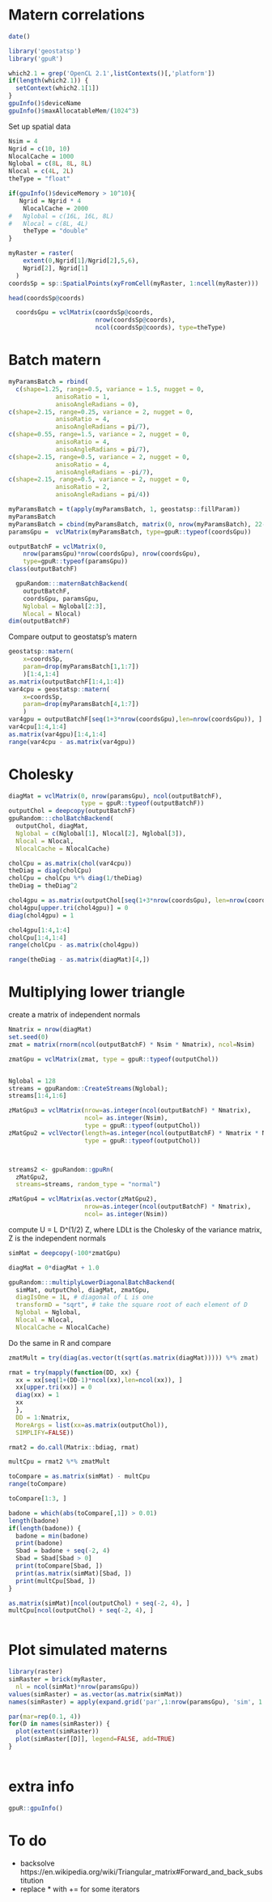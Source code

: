 <!--
%\VignetteEngine{knitr::knitr}
%\VignetteIndexEntry{Matern correlations}
-->


# Matern correlations

```r
date()
```


```r
library('geostatsp')
library('gpuR')

```


```r
which2.1 = grep('OpenCL 2.1',listContexts()[,'platform'])
if(length(which2.1)) {
  setContext(which2.1[1])
}
gpuInfo()$deviceName
gpuInfo()$maxAllocatableMem/(1024^3)
```

Set up spatial data

```r

Nsim = 4
Ngrid = c(10, 10)
NlocalCache = 1000
Nglobal = c(8L, 8L, 8L)
Nlocal = c(4L, 2L)
theType = "float"

if(gpuInfo()$deviceMemory > 10^10){
   Ngrid = Ngrid * 4
    NlocalCache = 2000
#   Nglobal = c(16L, 16L, 8L)
#   Nlocal = c(8L, 4L)
    theType = "double"
}

myRaster = raster(
    extent(0,Ngrid[1]/Ngrid[2],5,6),
    Ngrid[2], Ngrid[1]
  )
coordsSp = sp::SpatialPoints(xyFromCell(myRaster, 1:ncell(myRaster)))

head(coordsSp@coords)

  coordsGpu = vclMatrix(coordsSp@coords, 
                        nrow(coordsSp@coords), 
                        ncol(coordsSp@coords), type=theType)
```



# Batch matern

```r
myParamsBatch = rbind(
  c(shape=1.25, range=0.5, variance = 1.5, nugget = 0, 
             anisoRatio = 1, 
             anisoAngleRadians = 0), 
c(shape=2.15, range=0.25, variance = 2, nugget = 0, 
             anisoRatio = 4, 
             anisoAngleRadians = pi/7),
c(shape=0.55, range=1.5, variance = 2, nugget = 0, 
             anisoRatio = 4, 
             anisoAngleRadians = pi/7),
c(shape=2.15, range=0.5, variance = 2, nugget = 0, 
             anisoRatio = 4, 
             anisoAngleRadians = -pi/7),
c(shape=2.15, range=0.5, variance = 2, nugget = 0, 
             anisoRatio = 2, 
             anisoAngleRadians = pi/4))

myParamsBatch = t(apply(myParamsBatch, 1, geostatsp::fillParam))
myParamsBatch
myParamsBatch = cbind(myParamsBatch, matrix(0, nrow(myParamsBatch), 22-ncol(myParamsBatch)))
paramsGpu =  vclMatrix(myParamsBatch, type=gpuR::typeof(coordsGpu))

outputBatchF = vclMatrix(0, 
    nrow(paramsGpu)*nrow(coordsGpu), nrow(coordsGpu),
    type=gpuR::typeof(paramsGpu))
class(outputBatchF)
```


```r
  gpuRandom:::maternBatchBackend(
    outputBatchF,
    coordsGpu, paramsGpu,  
    Nglobal = Nglobal[2:3], 
    Nlocal = Nlocal)
dim(outputBatchF)
```


Compare output to geostatsp's matern

```r

geostatsp::matern(
    x=coordsSp,
    param=drop(myParamsBatch[1,1:7])
    )[1:4,1:4]
as.matrix(outputBatchF[1:4,1:4])
var4cpu = geostatsp::matern(
    x=coordsSp,
    param=drop(myParamsBatch[4,1:7])
    )
var4gpu = outputBatchF[seq(1+3*nrow(coordsGpu),len=nrow(coordsGpu)), ]
var4cpu[1:4,1:4]
as.matrix(var4gpu)[1:4,1:4]
range(var4cpu - as.matrix(var4gpu))
```

# Cholesky


```r
diagMat = vclMatrix(0, nrow(paramsGpu), ncol(outputBatchF), 
                    type = gpuR::typeof(outputBatchF))
outputChol = deepcopy(outputBatchF)
gpuRandom:::cholBatchBackend(
  outputChol, diagMat, 
  Nglobal = c(Nglobal[1], Nlocal[2], Nglobal[3]),
  Nlocal = Nlocal,
  NlocalCache = NlocalCache)
```

```r
cholCpu = as.matrix(chol(var4cpu))
theDiag = diag(cholCpu)
cholCpu = cholCpu %*% diag(1/theDiag)
theDiag = theDiag^2

chol4gpu = as.matrix(outputChol[seq(1+3*nrow(coordsGpu), len=nrow(coordsGpu)),])
chol4gpu[upper.tri(chol4gpu)] = 0
diag(chol4gpu) = 1

chol4gpu[1:4,1:4]
cholCpu[1:4,1:4]
range(cholCpu - as.matrix(chol4gpu))

range(theDiag - as.matrix(diagMat)[4,])
```

# Multiplying lower triangle


create a matrix of independent normals

```r
Nmatrix = nrow(diagMat)
set.seed(0)
zmat = matrix(rnorm(ncol(outputBatchF) * Nsim * Nmatrix), ncol=Nsim)

zmatGpu = vclMatrix(zmat, type = gpuR::typeof(outputChol))


Nglobal = 128
streams = gpuRandom::CreateStreams(Nglobal);
streams[1:4,1:6]

zMatGpu3 = vclMatrix(nrow=as.integer(ncol(outputBatchF) * Nmatrix),
                     ncol= as.integer(Nsim), 
                     type = gpuR::typeof(outputChol))
zMatGpu2 = vclVector(length=as.integer(ncol(outputBatchF) * Nmatrix * Nsim), 
                     type = gpuR::typeof(outputChol))



streams2 <- gpuRandom::gpuRn(
  zMatGpu2, 
  streams=streams, random_type = "normal")

zMatGpu4 = vclMatrix(as.vector(zMatGpu2), 
                     nrow=as.integer(ncol(outputBatchF) * Nmatrix),
                     ncol= as.integer(Nsim))
```

compute U = L D^(1/2) Z, where LDLt is the Cholesky of the variance matrix, Z is the independent normals

```r
simMat = deepcopy(-100*zmatGpu)

diagMat = 0*diagMat + 1.0

gpuRandom:::multiplyLowerDiagonalBatchBackend(
  simMat, outputChol, diagMat, zmatGpu,
  diagIsOne = 1L, # diagonal of L is one
  transformD = "sqrt", # take the square root of each element of D
  Nglobal = Nglobal,
  Nlocal = Nlocal,
  NlocalCache = NlocalCache)
```

Do the same in R and compare
```r
zmatMult = try(diag(as.vector(t(sqrt(as.matrix(diagMat))))) %*% zmat)

rmat = try(mapply(function(DD, xx) {
  xx = xx[seq(1+(DD-1)*ncol(xx),len=ncol(xx)), ]
  xx[upper.tri(xx)] = 0
  diag(xx) = 1
  xx
  },
  DD = 1:Nmatrix,
  MoreArgs = list(xx=as.matrix(outputChol)),
  SIMPLIFY=FALSE))

rmat2 = do.call(Matrix::bdiag, rmat)

multCpu = rmat2 %*% zmatMult

toCompare = as.matrix(simMat) - multCpu
range(toCompare)

toCompare[1:3, ]

badone = which(abs(toCompare[,1]) > 0.01)
length(badone)
if(length(badone)) {
  badone = min(badone)
  print(badone)
  Sbad = badone + seq(-2, 4)
  Sbad = Sbad[Sbad > 0]
  print(toCompare[Sbad, ])
  print(as.matrix(simMat)[Sbad, ])
  print(multCpu[Sbad, ])
}

as.matrix(simMat)[ncol(outputChol) + seq(-2, 4), ]
multCpu[ncol(outputChol) + seq(-2, 4), ]



```


# Plot simulated materns

```r
library(raster)
simRaster = brick(myRaster, 
  nl = ncol(simMat)*nrow(paramsGpu))
values(simRaster) = as.vector(as.matrix(simMat))
names(simRaster) = apply(expand.grid('par',1:nrow(paramsGpu), 'sim', 1:ncol(simMat)), 1, paste, collapse='')
```

```r
par(mar=rep(0.1, 4))
for(D in names(simRaster)) {
  plot(extent(simRaster))
  plot(simRaster[[D]], legend=FALSE, add=TRUE)
}
  
```


# extra info

```r
gpuR::gpuInfo()
```




# To do

- backsolve https://en.wikipedia.org/wiki/Triangular_matrix#Forward_and_back_substitution
- replace * with += for some iterators

